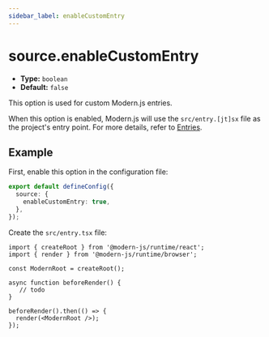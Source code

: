 ```yaml
---
sidebar_label: enableCustomEntry
---
```


# source.enableCustomEntry

- **Type:** `boolean`
- **Default:** `false`

This option is used for custom Modern.js entries.

When this option is enabled, Modern.js will use the `src/entry.[jt]sx` file as the project's entry point. For more details, refer to [Entries](/guides/concept/entries.html).

## Example

First, enable this option in the configuration file:

```ts title="modern.config.ts"
export default defineConfig({
  source: {
    enableCustomEntry: true,
  },
});
```

Create the `src/entry.tsx` file:

```tsx
import { createRoot } from '@modern-js/runtime/react';
import { render } from '@modern-js/runtime/browser';

const ModernRoot = createRoot();

async function beforeRender() {
   // todo
}

beforeRender().then(() => {
  render(<ModernRoot />);
});
```

